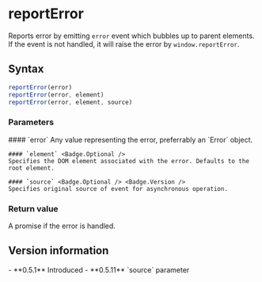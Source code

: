 <Module name="zeta-dom/dom" />

# reportError

Reports error by emitting `error` event which bubbles up to parent elements.
If the event is not handled, it will raise the error by `window.reportError`.

## Syntax

```javascript
reportError(error)
reportError(error, element)
reportError(error, element, source)
```

<ImportHint
    name="reportError"
    module="zeta-dom/dom"
    global="zeta.dom.reportError"
/>

### Parameters

<dl>
    #### `error`
    Any value representing the error, preferrably an `Error` object.

    #### `element` <Badge.Optional />
    Specifies the DOM element associated with the error. Defaults to the root element.

    #### `source` <Badge.Optional /> <Badge.Version />
    Specifies original source of event for asynchronous operation.
</dl>

### Return value

A promise if the error is handled.

## Version information

<VersionTimeline module="zeta-dom">
- **0.5.1** Introduced
- **0.5.11** `source` parameter
</VersionTimeline>

